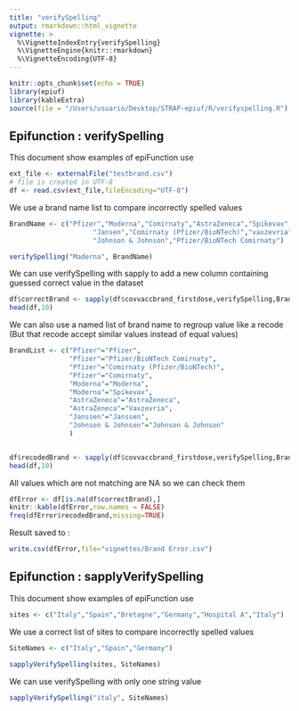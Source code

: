 ```yaml
---
title: "verifySpelling"
output: rmarkdown::html_vignette
vignette: >
  %\VignetteIndexEntry{verifySpelling}
  %\VignetteEngine{knitr::rmarkdown}
  %\VignetteEncoding{UTF-8}
---
```


```r
knitr::opts_chunk$set(echo = TRUE)
library(epiuf)
library(kableExtra)
source(file = "/Users/usuario/Desktop/STRAP-epiuf/R/verifyspelling.R")
```

## Epifunction : verifySpelling 

This document show examples of epiFunction use
```r
ext_file <- externalFile("testbrand.csv")
# file is created in UTF-8 
df <- read.csv(ext_file,fileEncoding="UTF-8")

```

We use a brand name list to compare incorrectly spelled values

```r

BrandName <- c("Pfizer","Moderna","Comirnaty","AstraZeneca","Spikevax",
                     "Jansen","Comirnaty (Pfizer/BioNTech)","vaxzevria",
                     "Johnson & Johnson","Pfizer/BioNTech Comirnaty")

verifySpelling("Maderna", BrandName)

```

We can use verifySpelling with sapply to add a new column containing guessed correct value in the dataset 
```r

df$correctBrand <- sapply(df$covvaccbrand_firstdose,verifySpelling,BrandName,ErrPerc=0.4)
head(df,10)
```
We can also use a named list of brand name to regroup value like a recode 
(But that recode accept similar values instead of equal values)

```r

BrandList <- c("Pfizer"="Pfizer",
               "Pfizer"="Pfizer/BioNTech Comirnaty",
               "Pfizer"="Comirnaty (Pfizer/BioNTech)",
               "Pfizer"="Comirnaty",
               "Moderna"="Moderna",
               "Moderna"="Spikevax",
               "AstraZeneca"="AstraZeneca",
               "AstraZeneca"="Vaxzevria",
               "Janssen"="Janssen",
               "Johnson & Johnson"="Johnson & Johnson"
               )


df$recodedBrand <- sapply(df$covvaccbrand_firstdose,verifySpelling,BrandList,ErrPerc=0.4)
head(df,10)


```

All values which are not matching are NA so we can check them 

```r

dfError <- df[is.na(df$correctBrand),]
knitr::kable(dfError,row.names = FALSE) 
freq(dfError$recodedBrand,missing=TRUE)

```



Result saved to :
```r
write.csv(dfError,file="vignettes/Brand Error.csv")

```



## Epifunction : sapplyVerifySpelling 

This document show examples of epiFunction use
```r
sites <- c("Italy","Spain","Bretagne","Germany","Hospital A","Italy")

```

We use a correct list of sites to compare incorrectly spelled values

```r

SiteNames <- c("Italy","Spain","Germany")

sapplyVerifySpelling(sites, SiteNames)

```

We can use verifySpelling with only one string value
```r

sapplyVerifySpelling("italy", SiteNames)
```









